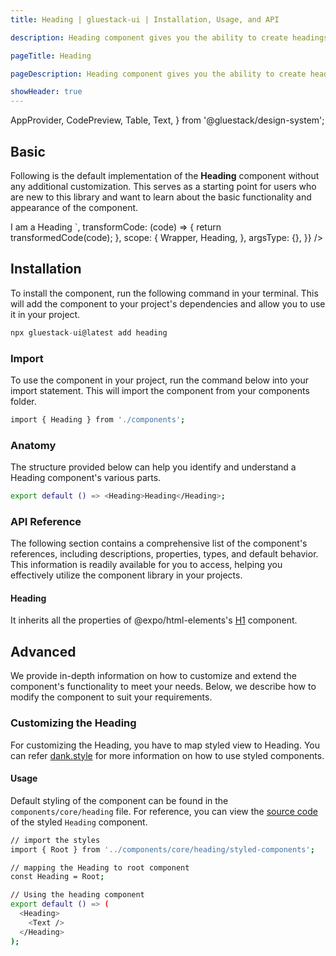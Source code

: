 ```yaml
---
title: Heading | gluestack-ui | Installation, Usage, and API

description: Heading component gives you the ability to create headings for your page with different sizes and symantics from h1 to h6.

pageTitle: Heading

pageDescription: Heading component gives you the ability to create headings for your page with different sizes and symantics from h1 to h6.

showHeader: true
---
```



<Meta title="components/Typography/Heading" />

  AppProvider,
  CodePreview,
  Table,
  Text,
} from '@gluestack/design-system';


## Basic

Following is the default implementation of the **Heading** component without any additional customization. This serves as a starting point for users who are new to this library and want to learn about the basic functionality and appearance of the component.

<AppProvider>
  <CodePreview
    showComponentRenderer={true}
    showArgsController={false}
    metaData={{
      code: `
 <Heading>I am a Heading</Heading>
`,
      transformCode: (code) => {
        return transformedCode(code);
      },
      scope: {
        Wrapper,
        Heading,
      },
      argsType: {},
    }}
  />
</AppProvider>

## Installation

To install the component, run the following command in your terminal. This will add the component to your project's dependencies and allow you to use it in your project.

```jsx
npx gluestack-ui@latest add heading
```

### Import

To use the component in your project, run the command below into your import statement. This will import the component from your components folder.

```bash
import { Heading } from './components';
```

### Anatomy

The structure provided below can help you identify and understand a Heading component's various parts.

```bash
export default () => <Heading>Heading</Heading>;
```

### API Reference

The following section contains a comprehensive list of the component's references, including descriptions, properties, types, and default behavior. This information is readily available for you to access, helping you effectively utilize the component library in your projects.

#### Heading

It inherits all the properties of @expo/html-elements's [H1](https://github.com/expo/expo/tree/main/packages/html-elements) component.

## Advanced

We provide in-depth information on how to customize and extend the component's functionality to meet your needs. Below, we describe how to modify the component to suit your requirements.

### Customizing the Heading

For customizing the Heading, you have to map styled view to Heading. You can refer [dank.style](https://dank.style/) for more information on how to use styled components.

#### Usage

Default styling of the component can be found in the `components/core/heading` file. For reference, you can view the [source code](https://github.com/gluestack/gluestack-ui/blob/development/example/storybook/src/ui-components/Heading/index.tsx) of the styled `Heading` component.

```bash
// import the styles
import { Root } from '../components/core/heading/styled-components';

// mapping the Heading to root component
const Heading = Root;

// Using the heading component
export default () => (
  <Heading>
    <Text />
  </Heading>
);
```
